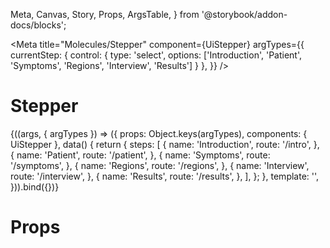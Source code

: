   Meta, Canvas, Story, Props, ArgsTable,
} from '@storybook/addon-docs/blocks';

<Meta
  title="Molecules/Stepper"
  component={UiStepper}
  argTypes={{
    currentStep: { control: { type: 'select', options: ['Introduction', 'Patient', 'Symptoms', 'Regions', 'Interview', 'Results'] } },
  }}
/>

# Stepper

<Canvas>
  <Story
    name="Common"
    args={{
      currentStep: 'Introduction',
    }}
  >
    {((args, { argTypes }) => ({
      props: Object.keys(argTypes),
      components: { UiStepper },
      data() {
        return {
          steps: [
            {
              name: 'Introduction',
              route: '/intro',
            },
            {
              name: 'Patient',
              route: '/patient',
            },
            {
              name: 'Symptoms',
              route: '/symptoms',
            },
            {
              name: 'Regions',
              route: '/regions',
            },
            {
              name: 'Interview',
              route: '/interview',
            },
            {
              name: 'Results',
              route: '/results',
            },
          ],
        };
      },
      template: '<UiStepper :steps="steps" :currentStep="currentStep"/>',
    })).bind({})}
  </Story>
</Canvas>

<ArgsTable story='Common' />

# Props

<Props of={UiStepper} />
